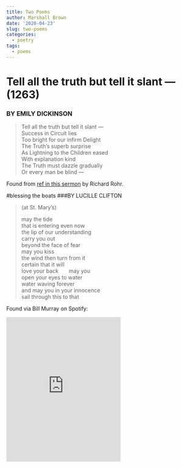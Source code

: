 ```yaml
---
title: Two Poems
author: Marshall Brown
date: '2020-04-23'
slug: two-poems
categories:
  - poetry
tags:
  - poems
---
```



# Tell all the truth but tell it slant — (1263)

### BY EMILY DICKINSON

>Tell all the truth but tell it slant — <br>
>Success in Circuit lies <br>
>Too bright for our infirm Delight <br>
>The Truth's superb surprise <br>
>As Lightning to the Children eased <br>
>With explanation kind <br>
>The Truth must dazzle gradually <br>
>Or every man be blind — <br>

Found from [ref in this sermon](https://www.youtube.com/watch?v=0tJBHoMJgqE) by Richard Rohr. 

#blessing the boats
###BY LUCILLE CLIFTON

>(at St. Mary's)
>
>may the tide <br>
>that is entering even now  <br>
>the lip of our understanding  <br>
>carry you out  <br>
>beyond the face of fear  <br>
>may you kiss  <br>
>the wind then turn from it  <br>
>certain that it will  <br>
>love your back &nbsp;&nbsp;&nbsp;&nbsp;&nbsp;     may you  <br>
>open your eyes to water  <br>
>water waving forever  <br>
>and may you in your innocence  <br>
>sail through this to that  <br>

Found via Bill Murray on Spotify: 

<iframe src="https://open.spotify.com/embed/track/69Q7fm5kz5RkpT5CoyObOl" width="300" height="380" frameborder="0" allowtransparency="true" allow="encrypted-media"></iframe>

